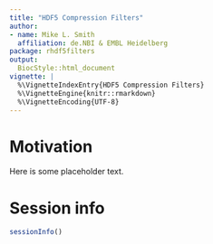 ```yaml
---
title: "HDF5 Compression Filters"
author:
- name: Mike L. Smith
  affiliation: de.NBI & EMBL Heidelberg
package: rhdf5filters
output:
  BiocStyle::html_document
vignette: |
  %\VignetteIndexEntry{HDF5 Compression Filters}
  %\VignetteEngine{knitr::rmarkdown}
  %\VignetteEncoding{UTF-8}
---
```

# Motivation

Here is some placeholder text.


# Session info {.unnumbered}

```r
sessionInfo()
```
